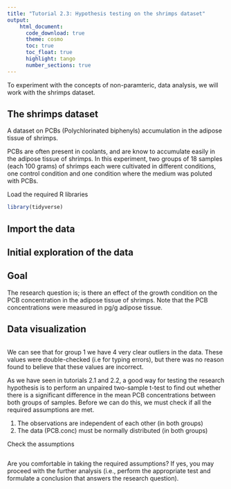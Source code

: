 ```yaml
---
title: "Tutorial 2.3: Hypothesis testing on the shrimps dataset"   
output:
    html_document:
      code_download: true    
      theme: cosmo
      toc: true
      toc_float: true
      highlight: tango
      number_sections: true
---
```


To experiment with the concepts of non-paramteric,
data analysis, we will work with the shrimps dataset.

## The shrimps dataset

A dataset on PCBs (Polychlorinated biphenyls) accumulation
in the adipose tissue of shrimps.

PCBs are often present in coolants, and are know to accumulate
easily in the adipose tissue of shrimps. In this experiment, two
groups of 18 samples (each 100 grams) of shrimps each were cultivated 
in different conditions, one control condition and one condition 
where the medium was poluted with PCBs.

Load the required R libraries

```r
library(tidyverse)
```

## Import the data

## Initial exploration of the data


## Goal

The research question is; is there an effect of the 
growth condition on the PCB concentration in the adipose 
tissue of shrimps. Note that the PCB concentrations were 
measured in pg/g adipose tissue.

## Data visualization

```r

```


We can see that for group 1 we have 4 very clear outliers
in the data. These values were double-checked (i.e for
typing errors), but there was no reason found to believe
that these values are incorrect.

As we have seen in tutorials 2.1 and 2.2, a good way for
testing the research hypothesis is to perform an unpaired
two-sample t-test to find out whether there is a significant
difference in the mean PCB concentrations between both groups
of samples. Before we can do this, we must check if all the 
required assumptions are met.

1. The observations are independent of each other (in both groups)
2. The data (PCB.conc) must be normally distributed (in both groups)

Check the assumptions

```r

```

Are you comfortable in taking the required assumptions?
If yes, you may proceed with the further analysis (i.e.,
perform the appropriate test and formulate a conclusion
that answers the research question).

```r

```


















